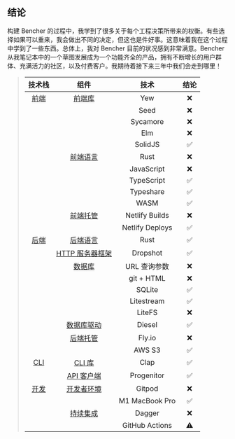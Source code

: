 ## 结论

构建 Bencher 的过程中，我学到了很多关于每个工程决策所带来的权衡。有些选择如果可以重来，我会做出不同的决定，但这也是件好事。这意味着我在这个过程中学到了一些东西。总体上，我对 Bencher 目前的状况感到非常满意。Bencher 从我笔记本中的一个草图发展成为一个功能齐全的产品，拥有不断增长的用户群体、充满活力的社区，以及付费客户。我期待着接下来三年中我们会走到哪里！

> |            技术栈            |                     组件                     |      技术       | 结论 |
> | :-------------------------: | :------------------------------------------: | :-------------: | :--: |
> |    [前端](#frontend)    |       [前端库](#frontend-library)       |       Yew        |    ❌    |
> |                             |                                               |       Seed       |    ❌    |
> |                             |                                               |     Sycamore     |    ❌    |
> |                             |                                               |       Elm        |    ❌    |
> |                             |                                               |     SolidJS      |    ✅    |
> |                             |      [前端语言](#frontend-language)      |       Rust       |    ❌    |
> |                             |                                               |    JavaScript    |    ❌    |
> |                             |                                               |    TypeScript    |    ✅    |
> |                             |                                               |    Typeshare     |    ✅    |
> |                             |                                               |       WASM       |    ✅    |
> |                             |       [前端托管](#frontend-hosting)       |  Netlify Builds  |    ❌    |
> |                             |                                               | Netlify Deploys  |    ✅    |
> |     [后端](#backend)     |       [后端语言](#backend-language)       |       Rust       |    ✅    |
> |                             |  [HTTP 服务器框架](#http-server-framework)  |     Dropshot     |    ✅    |
> |                             |               [数据库](#database)               | URL 查询参数 |    ❌    |
> |                             |                                               |    git + HTML    |    ❌    |
> |                             |                                               |      SQLite      |    ✅    |
> |                             |                                               |    Litestream    |    ✅    |
> |                             |                                               |      LiteFS      |    ❌    |
> |                             |        [数据库驱动](#database-driver)        |      Diesel      |    ✅    |
> |                             |        [后端托管](#backend-hosting)        |      Fly.io      |    ❌    |
> |                             |                                               |      AWS S3      |    ✅    |
> |         [CLI](#cli)         |            [CLI 库](#cli-library)            |       Clap       |    ✅    |
> |                             |             [API 客户端](#api-client)             |    Progenitor    |    ✅    |
> | [开发](#development) |  [开发者环境](#developer-environment)  |      Gitpod      |    ❌    |
> |                             |                                               |  M1 MacBook Pro  |    ✅    |
> |                             | [持续集成](#continuous-integration) |      Dagger      |    ❌    |
> |                             |                                               |  GitHub Actions  |    ⚠️    |
